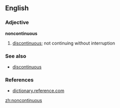 ==English==

===Adjective===
'''noncontinuous'''

# {{rare}} [[discontinuous]]; not continuing without interruption

===See also===
*[[discontinuous]]

===References===
*[http://dictionary.reference.com/search?q=noncontinuous dictionary.reference.com]

[[zh:noncontinuous]]